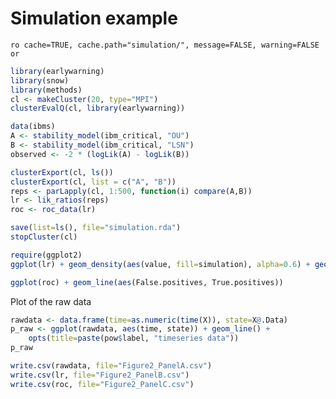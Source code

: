 # Simulation example

`ro cache=TRUE, cache.path="simulation/", message=FALSE, warning=FALSE or`

```r
library(earlywarning)
library(snow)
library(methods)
cl <- makeCluster(20, type="MPI")
clusterEvalQ(cl, library(earlywarning))
````

```r
data(ibms)
A <- stability_model(ibm_critical, "OU")
B <- stability_model(ibm_critical, "LSN")
observed <- -2 * (logLik(A) - logLik(B))
````

```r
clusterExport(cl, ls())
clusterExport(cl, list = c("A", "B"))
reps <- parLapply(cl, 1:500, function(i) compare(A,B))
lr <- lik_ratios(reps)
roc <- roc_data(lr)
````

```r
save(list=ls(), file="simulation.rda")
stopCluster(cl)
````

```r
require(ggplot2)
ggplot(lr) + geom_density(aes(value, fill=simulation), alpha=0.6) + geom_vline(aes(xintercept=observed))
```

```r
ggplot(roc) + geom_line(aes(False.positives, True.positives))
````



Plot of the raw data

```r
rawdata <- data.frame(time=as.numeric(time(X)), state=X@.Data)
p_raw <- ggplot(rawdata, aes(time, state)) + geom_line() + 
	opts(title=paste(pow$label, "timeseries data"))
p_raw
````

```r
write.csv(rawdata, file="Figure2_PanelA.csv")
write.csv(lr, file="Figure2_PanelB.csv")
write.csv(roc, file="Figure2_PanelC.csv")
```

